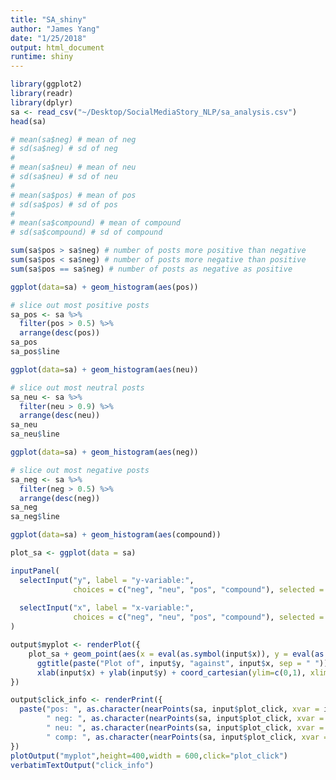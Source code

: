 ```yaml
---
title: "SA_shiny"
author: "James Yang"
date: "1/25/2018"
output: html_document
runtime: shiny
---
```


```r
library(ggplot2)
library(readr)
library(dplyr)
sa <- read_csv("~/Desktop/SocialMediaStory_NLP/sa_analysis.csv")
head(sa)

# mean(sa$neg) # mean of neg
# sd(sa$neg) # sd of neg
# 
# mean(sa$neu) # mean of neu
# sd(sa$neu) # sd of neu
# 
# mean(sa$pos) # mean of pos
# sd(sa$pos) # sd of pos
# 
# mean(sa$compound) # mean of compound
# sd(sa$compound) # sd of compound

sum(sa$pos > sa$neg) # number of posts more positive than negative
sum(sa$pos < sa$neg) # number of posts more negative than positive
sum(sa$pos == sa$neg) # number of posts as negative as positive
```

```r
ggplot(data=sa) + geom_histogram(aes(pos))

# slice out most positive posts
sa_pos <- sa %>%
  filter(pos > 0.5) %>%
  arrange(desc(pos))
sa_pos
sa_pos$line

ggplot(data=sa) + geom_histogram(aes(neu))

# slice out most neutral posts
sa_neu <- sa %>%
  filter(neu > 0.9) %>%
  arrange(desc(neu))
sa_neu
sa_neu$line

ggplot(data=sa) + geom_histogram(aes(neg))

# slice out most negative posts
sa_neg <- sa %>%
  filter(neg > 0.5) %>%
  arrange(desc(neg))
sa_neg
sa_neg$line

ggplot(data=sa) + geom_histogram(aes(compound))
```

```r
plot_sa <- ggplot(data = sa)

inputPanel(
  selectInput("y", label = "y-variable:",
              choices = c("neg", "neu", "pos", "compound"), selected = "neg"),
  
  selectInput("x", label = "x-variable:",
              choices = c("neg", "neu", "pos", "compound"), selected = "pos")
)

output$myplot <- renderPlot({
    plot_sa + geom_point(aes(x = eval(as.symbol(input$x)), y = eval(as.symbol(input$y))), color = "pink", size = 1.5) + 
      ggtitle(paste("Plot of", input$y, "against", input$x, sep = " ")) +
      xlab(input$x) + ylab(input$y) + coord_cartesian(ylim=c(0,1), xlim = c(0,1)) + geom_abline(slope=1)
})

output$click_info <- renderPrint({
  paste("pos: ", as.character(nearPoints(sa, input$plot_click, xvar = input$x, yvar = input$y)[, "pos"]),
        " neg: ", as.character(nearPoints(sa, input$plot_click, xvar = input$x, yvar = input$y)[, "neg"]), 
        " neu: ", as.character(nearPoints(sa, input$plot_click, xvar = input$x, yvar = input$y)[, "neu"]),
        " comp: ", as.character(nearPoints(sa, input$plot_click, xvar = input$x, yvar = input$y)[, "compound"]), sep = "")
})
plotOutput("myplot",height=400,width = 600,click="plot_click")
verbatimTextOutput("click_info")
```

